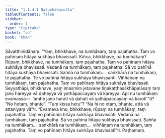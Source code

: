 ```yaml
---
title: "1.1.4.1 Natumhākasutta"
tableOfContents: false
sidebar:
  order: 1
type: "tipitaka"
basket: "su"
book: "khan"
---
```



<DynamicBreadcrumb />

<Division number="33" book="khan" bookNo="13" page="28">

<Paragraph number="154" book="khan">
Sāvatthinidānaṃ. “Yaṃ, bhikkhave, na tumhākaṃ, taṃ pajahatha. Taṃ vo pahīnaṃ hitāya sukhāya bhavissati. Kiñca, bhikkhave, na tumhākaṃ? Rūpaṃ, bhikkhave, na tumhākaṃ, taṃ pajahatha. Taṃ vo pahīnaṃ hitāya sukhāya bhavissati. Vedanā na tumhākaṃ, taṃ pajahatha. Sā vo pahīnā hitāya sukhāya bhavissati. Saññā na tumhākaṃ…  saṅkhārā na tumhākaṃ, te pajahatha. Te vo pahīnā hitāya sukhāya bhavissanti. Viññāṇaṃ na tumhākaṃ, taṃ pajahatha. Taṃ vo pahīnaṃ hitāya sukhāya bhavissati.
</Paragraph>

<Paragraph number="155" book="khan">
Seyyathāpi, bhikkhave, yaṃ imasmiṃ jetavane tiṇakaṭṭhasākhāpalāsaṃ taṃ jano hareyya vā ḍaheyya vā yathāpaccayaṃ vā kareyya. Api nu tumhākaṃ evamassa—  ‘amhe jano harati vā ḍahati vā yathāpaccayaṃ vā karotī’”ti? “No hetaṃ, bhante”. “Taṃ kissa hetu”? “Na hi no etaṃ, bhante, attā vā attaniyaṃ vā”ti. “Evameva kho, bhikkhave, rūpaṃ na tumhākaṃ, taṃ pajahatha. Taṃ vo pahīnaṃ hitāya sukhāya bhavissati. Vedanā na tumhākaṃ, taṃ pajahatha. Sā vo pahīnā hitāya sukhāya bhavissati. Saññā na tumhākaṃ…  saṅkhārā na tumhākaṃ…  viññāṇaṃ na tumhākaṃ, taṃ pajahatha. Taṃ vo pahīnaṃ hitāya sukhāya bhavissatī”ti.

</Paragraph>
</Division>

<Paragraph number="156" type="center" book="khan">
Paṭhamaṃ.
</Paragraph>